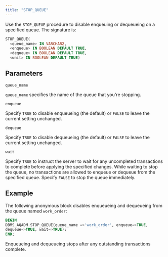 ```yaml
---
title: "STOP_QUEUE"
---
```


Use the `STOP_QUEUE` procedure to disable enqueuing or dequeueing on a specified queue. The signature is:

```sql
STOP_QUEUE(
  <queue_name> IN VARCHAR2,
  <enqueue> IN BOOLEAN DEFAULT TRUE,
  <dequeue> IN BOOLEAN DEFAULT TRUE,
  <wait> IN BOOLEAN DEFAULT TRUE)
```

## Parameters

`queue_name`

 `queue_name` specifies the name of the queue that you're stopping.

`enqueue`

 Specify `TRUE` to disable enqueueing (the default) or `FALSE` to leave the current setting unchanged.

`dequeue`

 Specify `TRUE` to disable dequeueing (the default) or `FALSE` to leave the current setting unchanged.

`wait`

 Specify `TRUE` to instruct the server to wait for any uncompleted transactions to complete before applying the specified changes. While waiting to stop the queue, no transactions are allowed to enqueue or dequeue from the specified queue. Specify `FALSE` to stop the queue immediately.

## Example

The following anonymous block disables enqueueing and dequeueing from the queue named `work_order`:

```sql
BEGIN
DBMS_AQADM.STOP_QUEUE(queue_name =>'work_order', enqueue=>TRUE,
dequeue=>TRUE, wait=>TRUE);
END;
```

Enqueueing and dequeueing stops after any outstanding transactions complete.
